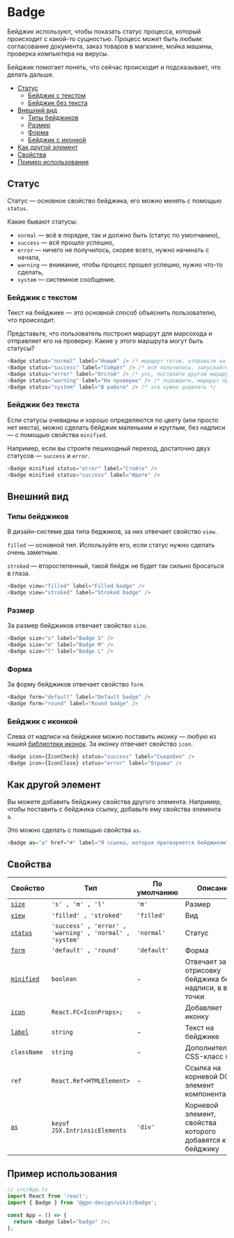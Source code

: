 
# Badge

Бейджик используют, чтобы показать статус процесса, который происходит с какой-то
сущностью. Процесс может быть любым: согласование документа, заказ товаров в магазине,
мойка машины, проверка компьютера на вирусы.

Бейджик помогает понять, что сейчас происходит и подсказывает, что делать дальше.

- [Статус](#статус)
  - [Бейджик с текстом](#бейджик-с-текстом)
  - [Бейджик без текста](#бейджик-без-текста)
- [Внешний вид](#внешний-вид)
   - [Типы бейджиков](#типы-бейджиков)
   - [Размер](#размер)
   - [Форма](#форма)
   - [Бейджик с иконкой](#бейджик-с-иконкой)
- [Как другой элемент](#как-другой-элемент)
- [Свойства](#свойства)
- [Пример использования](#пример-использования)

## Статус

Статус — основное свойство бейджика, его можно менять с помощью `status`.

Какие бывают статусы:
- `normal` — всё в порядке, так и должно быть (статус по умолчанию),
- `success` — всё прошло успешно,
- `error` — ничего не получилось, скорее всего, нужно начинать с начала,
- `warning` — внимание, чтобы процесс прошел успешно, нужно что-то сделать,
- `system` — системное сообщение.

### Бейджик с текстом

Текст на бейджике — это основной способ объяснить пользователю, что происходит.

Представьте, что пользователь построил маршрут для марсохода и отправляет его на проверку.
Какие у этого маршрута могут быть статусы?

```ts
<Badge status="normal" label="Новый" /> /* маршрут готов, отправьте на проверку */
<Badge status="success" label="Cойдёт" /> /* всё получилось, запускайте марсоход  */
<Badge status="error" label="Отстой" /> /* упс, постройте другой маршрут */
<Badge status="warning" label="На проверке" /> /* подождите, маршрут проверяется */
<Badge status="system" label="В работе" /> /* это нужно доделать */
```

<BadgeExampleStatus />

### Бейджик без текста

Если статусы очевидны и хорошо определяются по цвету (или просто нет места), можно
сделать бейджик маленьким и круглым, без надписи — с помощью свойства `minified`.

Например, если вы строите пешеходный переход, достаточно двух статусов — `success` и `error`.

```ts
<Badge minified status="error" label="Стойте" />
<Badge minified status="success" label="Идите" />
```

<BadgeExampleMinified />

## Внешний вид
### Типы бейджиков

В дизайн-системе два типа беджиков, за них отвечает свойство `view`.

`filled` — основной тип. Используйте его, если статус нужно сделать очень заметным.

`stroked` — второстепенный, такой бейдж не будет так сильно бросаться в глаза.

```ts
<Badge view="filled" label="Filled badge" />
<Badge view="stroked" label="Stroked badge" />
```

<BadgeExampleView />


### Размер

За размер бейджиков отвечает свойство `size`.

```ts
<Badge size="s" label="Badge S" />
<Badge size="m" label="Badge M" />
<Badge size="l" label="Badge L" />
```

<BadgeExampleSize />

### Форма

За форму бейджиков отвечает свойство `form`.

```ts
<Badge form="default" label="Default badge" />
<Badge form="round" label="Round badge" />
```

<BadgeExampleForm/>

### Бейджик с иконкой

Слева от надписи на бейджике можно поставить иконку — любую из нашей [библиотеки
иконок](?path=/story/components-icons--playground). За иконку отвечает свойство `icon`.


```ts
<Badge icon={IconCheck} status="success" label="Съедобно" />
<Badge icon={IconClose} status="error" label="Отрава" />
```

<BadgeExampleIcon />

## Как другой элемент

Вы можете добавить бейджику свойства другого элемента. Например, чтобы поставить
с бейджика ссылку, добавьте ему свойства элемента `a`.

Это можно сделать с помощью свойства `as`.

```ts
<Badge as="a" href="#" label="Я ссылка, которая притворяется бейджиком" />
```

<BadgeExampleAs />


## Свойства

| Свойство   | Тип                                                     | По умолчанию | Описание                                      |
| ---------- | ------------------------------------------------------- | ------------ | --------------------------------------------- |
| [`size`](#размер)    | `'s' , 'm' , 'l'`                                       | `'m'`        | Размер                                        |
| [`view`](#типы-бейджиков)      | `'filled' , 'stroked'`                                  | `'filled'`   | Вид                                           |
| [`status`](#статус)   | `'success' , 'error' , 'warning' , 'normal' , 'system'` | `'normal'`   | Статус                                        |
| [`form`](#форма)    | `'default' , 'round'`                                   | `'default'`  | Форма                                         |
| [`minified`](#типы-бейджиков)  | `boolean`                                               | -            | Отвечает за отрисовку бейджика без надписи, в виде точки |
| [`icon`](#бейджик-с-иконкой)     | `React.FC<IconProps>;`                                  | -            | Добавляет иконку                              |
| [`label`](#текст-на-бейджике)    | `string`                                                | -            | Текст на бейджике                               |
| `className` | `string`                                                | -            | Дополнительный CSS-класс (mix)                    |
| `ref`       | `React.Ref<HTMLElement>`                                | -            | Ссылка на корневой DOM-элемент компонента     |
| [`as`](#как-другой-элемент)       | `keyof JSX.IntrinsicElements`                           | `'div'`      | Корневой элемент, свойства которого добавятся к бейджику                        |

## Пример использования


```ts
// src/App.ts
import React from 'react';
import { Badge } from '@gpn-design/uikit/Badge';

const App = () => {
  return <Badge label="badge" />;
};
```
